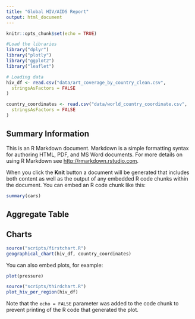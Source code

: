 ```yaml
---
title: "Global HIV/AIDS Report"
output: html_document
---
```


```r
knitr::opts_chunk$set(echo = TRUE)

#Load the libraries
library("dplyr")
library("plotly")
library("ggplot2")
library("leaflet")

# Loading data
hiv_df <- read.csv("data/art_coverage_by_country_clean.csv",
  stringsAsFactors = FALSE
)

country_coordinates <- read.csv("data/world_country_coordinate.csv",
  stringsAsFactors = FALSE
)
```

## Summary Information

This is an R Markdown document. Markdown is a simple formatting syntax for authoring HTML, PDF, and MS Word documents. For more details on using R Markdown see <http://rmarkdown.rstudio.com>.

When you click the **Knit** button a document will be generated that includes both content as well as the output of any embedded R code chunks within the document. You can embed an R code chunk like this:

```r
summary(cars)
```

## Aggregate Table

## Charts

```r
source("scripts/firstchart.R")
geographical_chart(hiv_df, country_coordinates)
```

You can also embed plots, for example:

```r
plot(pressure)
```

```r
source("scripts/thirdchart.R")
plot_hiv_per_region(hiv_df)
```

Note that the `echo = FALSE` parameter was added to the code chunk to prevent printing of the R code that generated the plot.
